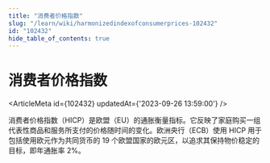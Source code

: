 ```yaml
---
title: "消费者价格指数"
slug: "/learn/wiki/harmonizedindexofconsumerprices-102432"
id: "102432"
hide_table_of_contents: true
---
```



# 消费者价格指数

<ArticleMeta id={102432} updatedAt={'2023-09-26 13:59:00'} />
<div className='border-solid border-b border-t-0 my-4 border-[var(--ifm-color-gray-300)]' />

消费者价格指数（HICP）是欧盟（EU）的通胀衡量指标。它反映了家庭购买一组代表性商品和服务所支付的价格随时间的变化。欧洲央行（ECB）使用 HICP 用于包括使用欧元作为共同货币的 19 个欧盟国家的欧元区，以追求其保持物价稳定的目标，即年通胀率 2%。
